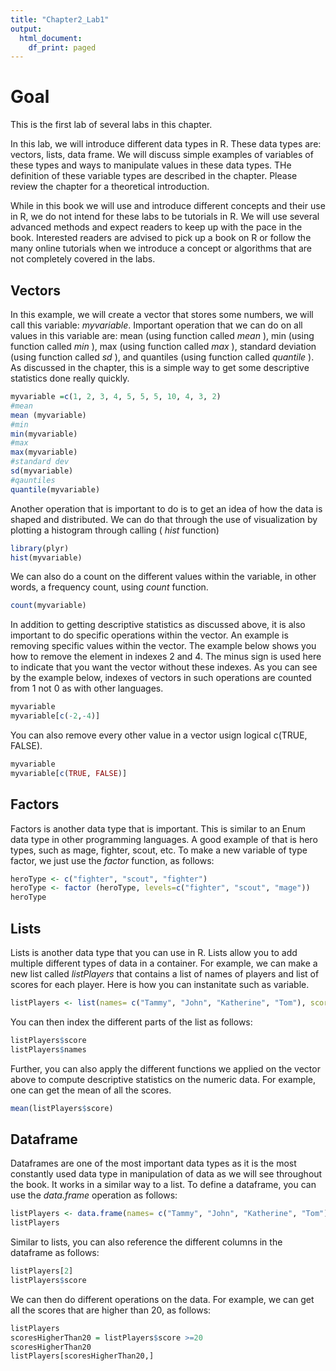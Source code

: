 ```yaml
---
title: "Chapter2_Lab1"
output:
  html_document:
    df_print: paged
---
```

# Goal
This is the first lab of several labs in this chapter. 

In this lab, we will introduce different data types in R. These data types are: vectors, lists, data frame. We will discuss simple examples of variables of these types and ways to manipulate values in these data types. THe definition of these variable types are described in the chapter. Please review the chapter for a theoretical introduction. 

While in this book we will use and introduce different concepts and their use in R, we do not intend for these labs to be tutorials in R. We will use several advanced methods and expect readers to keep up with the pace in the book. Interested readers are advised to pick up a book on R or follow the many online tutorials when we introduce a concept or algorithms that are not completely covered in the labs. 

## Vectors
In this example, we will create a vector that stores some numbers, we will call this variable: <i> myvariable</i>. 
Important operation that we can do on all values in this variable are: mean (using function called <i> mean </i>), min (using function called <i> min </i>), max (using function called <i> max </i>), standard deviation (using function called <i> sd </i>), and quantiles (using function called <i> quantile </i>). As discussed in the chapter, this is a simple way to get some descriptive statistics done really quickly. 

```r
myvariable =c(1, 2, 3, 4, 5, 5, 5, 10, 4, 3, 2)
#mean
mean (myvariable)
#min 
min(myvariable)
#max
max(myvariable)
#standard dev
sd(myvariable)
#qauntiles
quantile(myvariable)
```

Another operation that is important to do is to get an idea of how the data is shaped and distributed. We can do that through the use of visualization by plotting a histogram through calling (<i> hist </i> function)  
```r
library(plyr)
hist(myvariable)
```

We can also do a count on the different values within the variable, in other words, a frequency count, using <i> count </i>function. 
```r

count(myvariable)
```

In addition to getting descriptive statistics as discussed above, it is also important to do specific operations within the vector. An example is removing specific values within the vector. The example below shows you how to remove the element in indexes 2 and 4. The minus sign is used here to indicate that you want the vector without these indexes. As you can see by the example below, indexes of vectors in such operations are counted from 1 not 0 as with other languages.  
```r
myvariable
myvariable[c(-2,-4)]
```

You can also remove every other value in a vector usign logical c(TRUE, FALSE). 
```r
myvariable
myvariable[c(TRUE, FALSE)]
```

## Factors
Factors is another data type that is important. This is similar to an Enum data type in other programming languages. A good example of that is hero types, such as mage, fighter, scout, etc. To make a new variable of type factor, we just use the  <i>factor </i> function, as follows:
```r
heroType <- c("fighter", "scout", "fighter")
heroType <- factor (heroType, levels=c("fighter", "scout", "mage"))
heroType
```


## Lists

Lists is another data type that you can use in R. Lists allow you to add multiple different types of data in a container. For example, we can make a new list called <i> listPlayers </i>that contains a list of names of players and list of scores for each player. Here is how you can instanitate such as variable.  
```r
listPlayers <- list(names= c("Tammy", "John", "Katherine", "Tom"), score= c(10,10,20, 20))
```

You can then index the different parts of the list as follows: 
```r
listPlayers$score
listPlayers$names
```

Further, you can also apply the different functions we applied on the vector above to compute descriptive statistics on the numeric data. For example, one can get the mean of all the scores. 
```r
mean(listPlayers$score)
```

## Dataframe

Dataframes are one of the most important data types as it is the most constantly used data type in manipulation of data as we will see throughout the book. 
It works in a similar way to a list. To define a dataframe, you can use the <i>data.frame</i> operation as follows:

```r
listPlayers <- data.frame(names= c("Tammy", "John", "Katherine", "Tom"), score= c(10,10,20, 20))
listPlayers
```

Similar to lists, you can also reference the different columns in the dataframe as follows:
```r
listPlayers[2]
listPlayers$score
```

We can then do different operations on the data. For example, we can get all the scores that are higher than 20, as follows: 
```r
listPlayers
scoresHigherThan20 = listPlayers$score >=20
scoresHigherThan20
listPlayers[scoresHigherThan20,]

```

